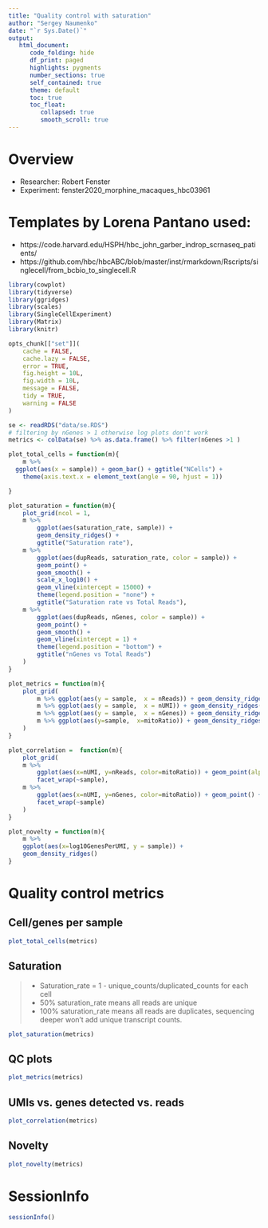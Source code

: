 ```yaml
---
title: "Quality control with saturation"
author: "Sergey Naumenko"
date: "`r Sys.Date()`"
output:
   html_document:
      code_folding: hide
      df_print: paged
      highlights: pygments
      number_sections: true
      self_contained: true
      theme: default
      toc: true
      toc_float:
         collapsed: true
         smooth_scroll: true
---
```


# Overview
- Researcher: Robert Fenster 
- Experiment: fenster2020_morphine_macaques_hbc03961

# Templates by Lorena Pantano used:
- https://code.harvard.edu/HSPH/hbc_john_garber_indrop_scrnaseq_patients/
- https://github.com/hbc/hbcABC/blob/master/inst/rmarkdown/Rscripts/singlecell/from_bcbio_to_singlecell.R


```r
library(cowplot)
library(tidyverse)
library(ggridges)
library(scales)
library(SingleCellExperiment)
library(Matrix)
library(knitr)

opts_chunk[["set"]](
    cache = FALSE,
    cache.lazy = FALSE,
    error = TRUE,
    fig.height = 10L,
    fig.width = 10L,
    message = FALSE,
    tidy = TRUE,
    warning = FALSE
)
```

```r
se <- readRDS("data/se.RDS")
# filtering by nGenes > 1 otherwise log plots don't work
metrics <- colData(se) %>% as.data.frame() %>% filter(nGenes >1 )

```

```r
plot_total_cells = function(m){
    m %>% 
  ggplot(aes(x = sample)) + geom_bar() + ggtitle("NCells") +
    theme(axis.text.x = element_text(angle = 90, hjust = 1))

}

plot_saturation = function(m){
    plot_grid(ncol = 1, 
    m %>% 
        ggplot(aes(saturation_rate, sample)) +
        geom_density_ridges() +
        ggtitle("Saturation rate"),
    m %>% 
        ggplot(aes(dupReads, saturation_rate, color = sample)) +
        geom_point() +
        geom_smooth() +
        scale_x_log10() +
        geom_vline(xintercept = 15000) +
        theme(legend.position = "none") +
        ggtitle("Saturation rate vs Total Reads"),
    m %>% 
        ggplot(aes(dupReads, nGenes, color = sample)) +
        geom_point() +
        geom_smooth() +
        geom_vline(xintercept = 1) +
        theme(legend.position = "bottom") +
        ggtitle("nGenes vs Total Reads")
    )
}

plot_metrics = function(m){
    plot_grid(
        m %>% ggplot(aes(y = sample,  x = nReads)) + geom_density_ridges() + scale_x_log10() + geom_vline(xintercept = 5000),
        m %>% ggplot(aes(y = sample,  x = nUMI)) + geom_density_ridges() + scale_x_log10() + geom_vline(xintercept = 500),
        m %>% ggplot(aes(y = sample,  x = nGenes)) + geom_density_ridges() + scale_x_log10() + geom_vline(xintercept = 500),
        m %>% ggplot(aes(y=sample,  x=mitoRatio)) + geom_density_ridges() + geom_vline(xintercept = 0.25)
    )
}

plot_correlation =  function(m){
    plot_grid(
    m %>% 
        ggplot(aes(x=nUMI, y=nReads, color=mitoRatio)) + geom_point(alpha = 0.4) + scale_x_log10() + scale_y_log10() + geom_vline(xintercept = 800) +
        facet_wrap(~sample),
    m %>% 
        ggplot(aes(x=nUMI, y=nGenes, color=mitoRatio)) + geom_point() + scale_x_log10() + scale_y_log10() + geom_vline(xintercept = 800)+
        facet_wrap(~sample)
    )
}

plot_novelty = function(m){
    m %>%
    ggplot(aes(x=log10GenesPerUMI, y = sample)) +
    geom_density_ridges()
}
```

# Quality control metrics
## Cell/genes per sample

```r
plot_total_cells(metrics)
```

## Saturation
> - Saturation_rate = 1 - unique_counts/duplicated_counts for each cell
> - 50% saturation_rate means all reads are unique
> - 100% saturation_rate means all reads are duplicates, sequencing deeper won't add unique transcript counts.

```r
plot_saturation(metrics)
```

## QC plots
```r
plot_metrics(metrics)
```

## UMIs vs. genes detected vs. reads
```r
plot_correlation(metrics)
```

## Novelty
```r
plot_novelty(metrics)
```

# SessionInfo
```r
sessionInfo()
```